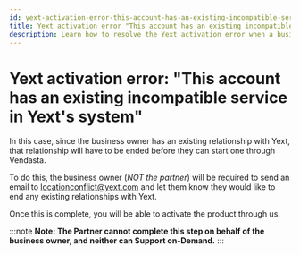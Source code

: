```yaml
---
id: yext-activation-error-this-account-has-an-existing-incompatible-service-in-yexts-system
title: Yext activation error "This account has an existing incompatible service in Yext's system"
description: Learn how to resolve the Yext activation error when a business already has an existing relationship with Yext that conflicts with Vendasta's service.
---
```


# Yext activation error: "This account has an existing incompatible service in Yext's system"

In this case, since the business owner has an existing relationship with Yext, that relationship will have to be ended before they can start one through Vendasta.

To do this, the business owner (*NOT the partner*) will be required to send an email to [locationconflict@yext.com](mailto:locationconflict@yext.com) and let them know they would like to end any existing relationships with Yext.

Once this is complete, you will be able to activate the product through us.

:::note
**Note: The Partner cannot complete this step on behalf of the business owner, and neither can Support on-Demand.**
:::